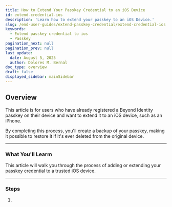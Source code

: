 ```yaml
---
title: How to Extend Your Passkey Credential to an iOS Device
id: extend-credential-ios
description: 'Learn how to extend your passkey to an iOS Device.'
slug: /end-user-guides/extend-passkey-credential/extend-credential-ios
keywords:
  - Extend passkey credential to ios
  - Passkey
pagination_next: null
pagination_prev: null
last_update:
  date: August 5, 2025
  author: Dolores M. Bernal
doc_type: overview
draft: false
displayed_sidebar: mainSidebar
---
```


## Overview

This article is for users who have already registered a Beyond Identity passkey on their device and want to extend it to an iOS device, such as an iPhone.

By completing this process, you'll create a backup of your passkey, making it possible to restore it if it's ever deleted from the original device.

---

### What You'll Learm
This article will walk you through the process of adding or extending your passkey credential to a trusted iOS device. 


---

### Steps

1. 